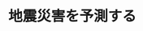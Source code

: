 ﻿---
title: "地震災害を予測する"
category: "環境・社会理工学院"
vol: "21"
interviewee: "翠川 三郎 "
url: ""
tags: []
pdf: "21-6.pdf"
facephoto: ""
career: ""
preface: "日本が地震国であるということは誰もがよく知っているかと思う。明治以降、日本は平均して年に3回の被害地震にみまわれているという。1993年にも釧路沖地震や北海道南西沖地震といった、多数の死傷者を出した大規模な地震があったことは記憶に新しいだろう。こういった大地震による被害を最小限に食い止めるにはどうしたらよいだろうか。これには「地震の発生の予測による地震からの回避」そして「地震での被害の予測による被害からの回避」の2つの方法が考えられる。今回取材した翠川では、後者によって、地震による被害をいかに少なくするかが研究されている。この研究について翠川先生に伺った。"
---
